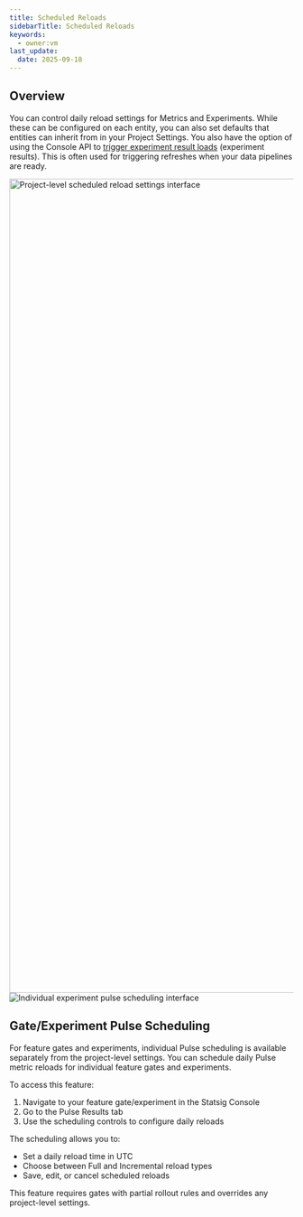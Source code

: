```yaml
---
title: Scheduled Reloads
sidebarTitle: Scheduled Reloads
keywords:
  - owner:vm
last_update:
  date: 2025-09-18
---
```


## Overview
You can control daily reload settings for Metrics and Experiments. While these can be configured on each entity, you can also set defaults that entities can inherit from in your Project Settings. You also have the option of using the Console API to [trigger experiment result loads](/console-api/experiments#post-/experiments/-experiment_id-/load_pulse) (experiment results). This is often used for triggering refreshes when your data pipelines are ready.

<Frame><img width="1443" alt="Project-level scheduled reload settings interface" src="https://github.com/user-attachments/assets/d056be8d-19a0-43ae-91e1-cf5e16d23b53" /></Frame>

<Frame>
  <img src="https://github.com/user-attachments/assets/efc232e7-4189-4ee7-b35a-5b1530041c70" alt="Individual experiment pulse scheduling interface" />
</Frame>

## Gate/Experiment Pulse Scheduling

For feature gates and experiments, individual Pulse scheduling is available separately from the project-level settings. You can schedule daily Pulse metric reloads for individual feature gates and experiments.

To access this feature:
1. Navigate to your feature gate/experiment in the Statsig Console
2. Go to the Pulse Results tab
3. Use the scheduling controls to configure daily reloads

The scheduling allows you to:
- Set a daily reload time in UTC
- Choose between Full and Incremental reload types
- Save, edit, or cancel scheduled reloads

This feature requires gates with partial rollout rules and overrides any project-level settings.
